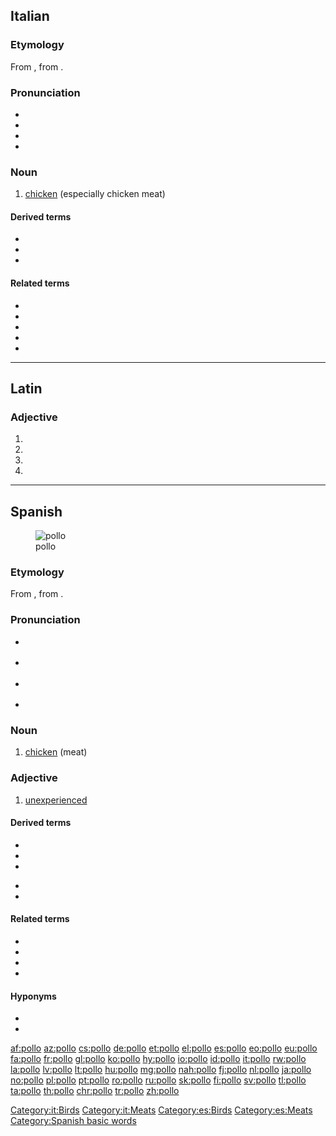 {{also|pöllö}}
==Italian==

===Etymology===
From {{inh|it|la|pullus}}, from {{der|it|ine-pro|*polH-||animal young}}.

===Pronunciation===
* {{IPA|/ˈpol.lo/|[ˈpol̺ːo]|lang=it}}
* {{audio|It-il pollo.ogg|Audio|lang=it}}
* {{rhymes|ollo|lang=it}}
* {{hyphenation|lang=it|pól|lo}}

===Noun===
{{it-noun|m}}

# {{lb|it|meats}} [[chicken]] (especially chicken meat)

====Derived terms====
* {{l|it|pollaio}}
* {{l|it|pollo delle pampas}}
* {{l|it|pollo sultano}}

====Related terms====
* {{l|it|pollare}}
* {{l|it|pollastra}}
* {{l|it|pollino}}
* {{l|it|pulcino}}
* {{l|it|pullulare}}

[[Category:it:Birds]]
[[Category:it:Meats]]

----

==Latin==

===Adjective===
{{la-adj-form|pollō}}

# {{inflection of|pollus||dat|m|s|lang=la}}
# {{inflection of|pollus||dat|n|s|lang=la}}
# {{inflection of|pollus||abl|m|s|lang=la}}
# {{inflection of|pollus||abl|n|s|lang=la}}

----

==Spanish==
[[File:LemonChicken.JPG|thumb|pollo]]

===Etymology===
From {{inh|es|la|pullus}}, from {{der|es|ine-pro|*polH-||animal young}}.

===Pronunciation===
* {{a|lleísmo}} {{IPA|[ˈpo.ʎo]|lang=es}}
* {{a|yeísmo}} {{IPA|[ˈpo.ʝo]|lang=es}}
* {{a|Rioplatense}} {{IPA|[ˈpo.ʒo]|lang=es}}
* {{homophones|poyo|lang=es}}

===Noun===
{{es-noun|m}}

# [[chicken]] (meat)

===Adjective===
{{es-adj|f=polla}}

# {{lb|es|Chile|slang}} [[unexperienced]]

====Derived terms====
{{der-top}}
* {{l|es|polla}}
* {{l|es|pollería}}
* {{l|es|pollito feliz}}
{{der-mid}}
* {{l|es|pollito}}
* {{l|es|polluelo}}
{{der-bottom}}

====Related terms====
* {{l|es|pollero}}
* {{l|es|pollino}}
* {{l|es|pulular}}
* {{l|es|repollo}}

====Hyponyms====
* {{l|es|gallina}}
* {{l|es|gallo}}

[[Category:es:Birds]]
[[Category:es:Meats]]
[[Category:Spanish basic words]]

[[af:pollo]]
[[az:pollo]]
[[cs:pollo]]
[[de:pollo]]
[[et:pollo]]
[[el:pollo]]
[[es:pollo]]
[[eo:pollo]]
[[eu:pollo]]
[[fa:pollo]]
[[fr:pollo]]
[[gl:pollo]]
[[ko:pollo]]
[[hy:pollo]]
[[io:pollo]]
[[id:pollo]]
[[it:pollo]]
[[rw:pollo]]
[[la:pollo]]
[[lv:pollo]]
[[lt:pollo]]
[[hu:pollo]]
[[mg:pollo]]
[[nah:pollo]]
[[fj:pollo]]
[[nl:pollo]]
[[ja:pollo]]
[[no:pollo]]
[[pl:pollo]]
[[pt:pollo]]
[[ro:pollo]]
[[ru:pollo]]
[[sk:pollo]]
[[fi:pollo]]
[[sv:pollo]]
[[tl:pollo]]
[[ta:pollo]]
[[th:pollo]]
[[chr:pollo]]
[[tr:pollo]]
[[zh:pollo]]
